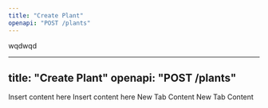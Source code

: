 ```yaml
---
title: "Create Plant"
openapi: "POST /plants"
---
```


wqdwqd

***

title: "Create Plant"
openapi: "POST /plants"
-----------------------

<CardGroup cols="2">
  <Card title="Card 1" icon="circle-1">
    Insert content here
  </Card>

  <Card title="Card 2" icon="circle-2">
    Insert content here
  </Card>
</CardGroup>

<Tabs>
  <Tab title="Tab 1">
    New Tab Content
  </Tab>

  <Tab title="Tab 2">
    New Tab Content
  </Tab>
</Tabs>